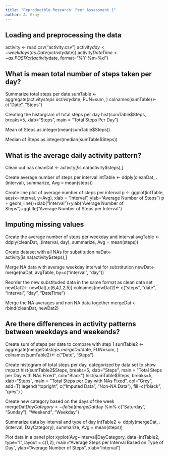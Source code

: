 ```yaml
---
title: "Reproducible Research: Peer Assessment 1"
author: A. Gray
---
```



## Loading and preprocessing the data
activity <- read.csv("activity.csv")
activity$day <- weekdays(as.Date(activity$date))
activity$DateTime<- as.POSIXct(activity$date, format="%Y-%m-%d")


## What is mean total number of steps taken per day?
Summarize total steps per date
sumTable <- aggregate(activity$steps ~ activity$date, FUN=sum, )
colnames(sumTable)<- c("Date", "Steps")

Creating the historgram of total steps per day
hist(sumTable$Steps, breaks=5, xlab="Steps", main = "Total Steps Per Day")

Mean of Steps
as.integer(mean(sumTable$Steps))

Median of Steps
as.integer(median(sumTable$Steps))


## What is the average daily activity pattern?
Clean out nas
cleanDat <- activity[!is.na(activity$steps),]

Create average number of steps per interval
intTable <- ddply(cleanDat, .(interval), summarize, Avg = mean(steps))

Create line plot of average number of steps per interval
p <- ggplot(intTable, aes(x=interval, y=Avg), xlab = "Interval", ylab="Average Number of Steps")
p + geom_line()+xlab("Interval")+ylab("Average Number of Steps")+ggtitle("Average Number of Steps per Interval")


## Imputing missing values
Create the average number of steps per weekday and interval
avgTable <- ddply(cleanDat, .(interval, day), summarize, Avg = mean(steps))

Create dataset with all NAs for substitution
naDat<- activity[is.na(activity$steps),]

Merge NA data with average weekday interval for substitution
newDat<-merge(naDat, avgTable, by=c("interval", "day"))

Reorder the new substituded data in the same format as clean data set
newDat2<- newDat[,c(6,4,1,2,5)]
colnames(newDat2)<- c("steps", "date", "interval", "day", "DateTime")

Merge the NA averages and non NA data together
mergeDat <- rbind(cleanDat, newDat2)


## Are there differences in activity patterns between weekdays and weekends?
Create sum of steps per date to compare with step 1
sumTable2 <- aggregate(mergeDat$steps ~ mergeDat$date, FUN=sum, )
colnames(sumTable2)<- c("Date", "Steps")

Create histogram of total steps per day, categorized by data set to show impact
hist(sumTable2$Steps, breaks=5, xlab="Steps", main = "Total Steps per Day with NAs Fixed", col="Black")
hist(sumTable$Steps, breaks=5, xlab="Steps", main = "Total Steps per Day with NAs Fixed", col="Grey", add=T)
legend("topright", c("Imputed Data", "Non-NA Data"), fill=c("black", "grey") )

Create new category based on the days of the week
mergeDat$DayCategory <- ifelse(mergeDat$day %in% c("Saturday", "Sunday"), "Weekend", "Weekday")

Summarize data by interval and type of day
intTable2 <- ddply(mergeDat, .(interval, DayCategory), summarize, Avg = mean(steps))

Plot data in a panel plot
xyplot(Avg~interval|DayCategory, data=intTable2, type="l",  layout = c(1,2),
       main="Average Steps per Interval Based on Type of Day", 
       ylab="Average Number of Steps", xlab="Interval")



